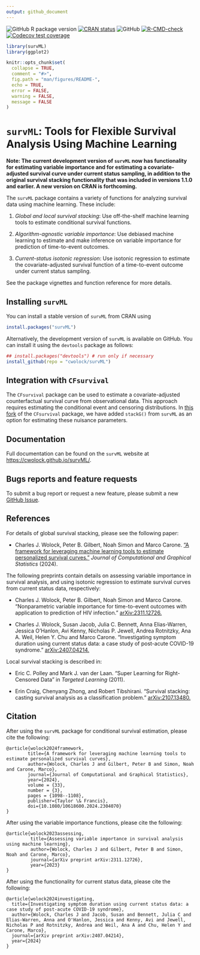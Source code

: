 ```yaml
---
output: github_document
---
```


<!-- README.md is generated from README.Rmd. Please edit that file -->

<!-- badges: start  -->

![GitHub R package version](https://img.shields.io/github/r-package/v/cwolock/survML)
[![CRAN status](https://www.r-pkg.org/badges/version/survML)](https://CRAN.R-project.org/package=survML) 
![GitHub](https://img.shields.io/github/license/cwolock/survML)
[![R-CMD-check](https://github.com/cwolock/survML/actions/workflows/R-CMD-check.yml/badge.svg)](https://github.com/cwolock/survML/actions/workflows/R-CMD-check.yml) 
[![Codecov test coverage](https://codecov.io/gh/cwolock/survML/branch/main/graph/badge.svg)](https://app.codecov.io/gh/cwolock/survML?branch=main)

<!-- badges: end -->

```r
library(survML)
library(ggplot2)

knitr::opts_chunk$set(
  collapse = TRUE,
  comment = "#>",
  fig.path = "man/figures/README-",
  echo = TRUE,
  error = FALSE,
  warning = FALSE,
  message = FALSE
)
```

# `survML`: Tools for Flexible Survival Analysis Using Machine Learning

**Note: The current development version of `survML` now has functionality for estimating variable importance and for estimating a covariate-adjusted survival curve under current status sampling, in addition to the original survival stacking functionality that was included in versions 1.1.0 and earlier. A new version on CRAN is forthcoming.** 

The `survML` package contains a variety of functions for analyzing survival data using machine learning. These include: 

1. *Global and local survival stacking*: Use off-the-shelf machine learning tools to estimate conditional survival functions.  

2. *Algorithm-agnostic variable importance*: Use debiased machine learning to estimate and make inference on variable importance for prediction of time-to-event outcomes. 

3. *Current-status isotonic regression*: Use isotonic regression to estimate the covariate-adjusted survival function of a time-to-event outcome under current status sampling. 

See the package vignettes and function reference for more details. 


## Installing `survML`

You can install a stable version of `survML` from CRAN using

```r
install.packages("survML")
```

Alternatively, the development version of `survML` is available on GitHub. You can install it using the `devtools` package as follows: 

```r
## install.packages("devtools") # run only if necessary
install_github(repo = "cwolock/survML")
```

## Integration with `CFsurvival`

The `CFsurvival` package can be used to estimate a covariate-adjusted counterfactual survival curve from observational data. This approach requires estimating the conditional event and censoring distributions. In [this fork](https://github.com/cwolock/CFsurvival) of the `CFsurvival` package, we have added `stackG()` from `survML` as an option for estimating these nuisance parameters. 

## Documentation

Full documentation can be found on the `survML` website at [https://cwolock.github.io/survML/](https://cwolock.github.io/survML/).

## Bugs reports and feature requests

To submit a bug report or request a new feature, please submit a new [GitHub Issue](https://github.com/cwolock/survML/issues).


## References
For details of global survival stacking, please see the following paper:

* Charles J. Wolock, Peter B. Gilbert, Noah Simon and Marco Carone. ["A framework for leveraging machine learning tools to estimate personalized survival curves."](https://www.tandfonline.com/doi/full/10.1080/10618600.2024.2304070) *Journal of Computational and Graphical Statistics* (2024).

The following preprints contain details on assessing variable importance in survival analysis, and using isotonic regression to estimate survival curves from current status data, respectively:

* Charles J. Wolock, Peter B. Gilbert, Noah Simon and Marco Carone. "Nonparametric variable importance for time-to-event outcomes with application to prediction of HIV infection." [arXiv:2311.12726.](https://arxiv.org/abs/2311.12726)

* Charles J. Wolock, Susan Jacob, Julia C. Bennett, Anna Elias-Warren, Jessica O'Hanlon, Avi Kenny, Nicholas P. Jewell, Andrea Rotnitzky, Ana A. Weil, Helen Y. Chu and Marco Carone. "Investigating symptom duration using current status data: a case study of post-acute COVID-19 syndrome." [arXiv:2407.04214.](https://arxiv.org/abs/2407.04214)

Local survival stacking is described in: 

* Eric C. Polley and Mark J. van der Laan. "Super Learning for Right-Censored Data" in *Targeted Learning* (2011). 

* Erin Craig, Chenyang Zhong, and Robert Tibshirani. "Survival stacking: casting survival analysis as a classification problem." [arXiv:2107.13480.](https://arxiv.org/abs/2107.13480)


## Citation

After using the `survML` package for conditional survival estimation, please cite the following:

```
@article{wolock2024framework,
        title={A framework for leveraging machine learning tools to estimate personalized survival curves},
        author={Wolock, Charles J and Gilbert, Peter B and Simon, Noah and Carone, Marco},
        journal={Journal of Computational and Graphical Statistics},
        year={2024},
        volume = {33},
        number = {3},
        pages = {1098--1108},
        publisher={Taylor \& Francis},
        doi={10.1080/10618600.2024.2304070}
}
```

After using the variable importance functions, please cite the following: 

```
@article{wolock2023assessing,
         title={Assessing variable importance in survival analysis using machine learning},
         author={Wolock, Charles J and Gilbert, Peter B and Simon, Noah and Carone, Marco},
         journal={arXiv preprint arXiv:2311.12726},
         year={2023}
}
```

After using the functionality for current status data, please cite the following: 

```
@article{wolock2024investigating,
  title={Investigating symptom duration using current status data: a case study of post-acute COVID-19 syndrome},
  author={Wolock, Charles J and Jacob, Susan and Bennett, Julia C and Elias-Warren, Anna and O'Hanlon, Jessica and Kenny, Avi and Jewell, Nicholas P and Rotnitzky, Andrea and Weil, Ana A and Chu, Helen Y and Carone, Marco},
  journal={arXiv preprint arXiv:2407.04214},
  year={2024}
}
```
